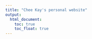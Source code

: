 ```yaml
---
title: "Chee Kay's personal website"
output: 
  html_document:
    toc: true
    toc_float: true
---
```


